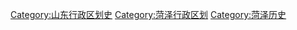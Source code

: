 [[Category:山东行政区划史|Category:山东行政区划史]]
[[Category:菏泽行政区划|Category:菏泽行政区划]]
[[Category:菏泽历史|Category:菏泽历史]]